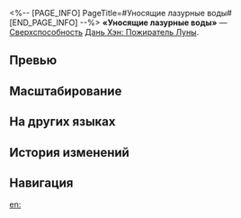 <%-- [PAGE_INFO]
PageTitle=#Уносящие лазурные воды#
[END_PAGE_INFO] --%>
{{Навык Инфобокс
|Название         = Уносящие лазурные воды
|Изображение      = Навык Уносящие лазурные воды.png
|Персонаж         = Дань Хэн Пожиратель Луны
|Тип              = Сверхспособность
|Тэг              = Взрывная атака
|УронСтойк        = 20 (основная цель)<br />20
|ЭнергияГен       = 5
|Энергия          = 140
|Длительность     = 
|Описание         = Выполняет 3 удара, которые наносят выбранному противнику мнимый урон, равный {{Цвет|Выделенный|180%—324%}} от силы атаки Дань Хэна: Пожирателя Луны, и мнимый урон соседним целям, равный {{Цвет|Выделенный|84%—151,2%}} от его силы атаки. Дань Хэн: Пожиратель Луны также получает 2 Чешуи дракона.<br />Персонаж может иметь до 3 Чешуй дракона и использовать их в эквивалентном количестве вместо очков навыков. Использование Чешуи дракона считается за использование очка навыков.
|Свойство1        = 
|Масштабирование1 = 
}}
'''«Уносящие лазурные воды»''' — [[Сверхспособность]] [[Дань Хэн: Пожиратель Луны]].

==Превью==
{{Превью
|Файл = Уносящие лазурные воды Превью
}}

==Масштабирование==
{{Масштабирование навыка|тип=Сверхспособность
|180%;192%;204%;216%;228%;240%;255%;270%;285%;300%;312%;324%;336%;348%;360%
|84%;89.6%;95.2%;100.8%;106.4%;112%;119%;126%;133%;140%;145.6%;151.2%;156.8%;162.4%;168%
}}

==На других языках==
{{На других языках
|en   = Azure's Aqua Ablutes All
|zhs  = 苍龙傲睨，劫水濯世
|zht  = 蒼龍傲睨，劫水濯世
|ja   = {{Rubi|傲睨|ごうげい}}せし{{Rubi|蒼龍|そうりゅう}}、{{Rubi|世|よ}}を{{Rubi|濯|そそ}}ぐ{{Rubi|劫水|ごうすい}}
|ko   = 창룡의 굽어살핌, 정화된 세상
|es   = Purificación del mundo
|fr   = Absolution des eaux azur
|ru   = Уносящие лазурные воды
|th   = Azure's Aqua Ablutes All
|vi   = Gột Rửa Thế Gian
|de   = Säuberung der Welt
|id   = Azure's Aqua Ablutes All
|pt   = A Água Celeste Ablui Tudo
}}

==История изменений==
{{История изменений|3.5}}

==Навигация==
{{Навык Навбокс|Дань Хэн Пожиратель Луны}}

[[en:]]